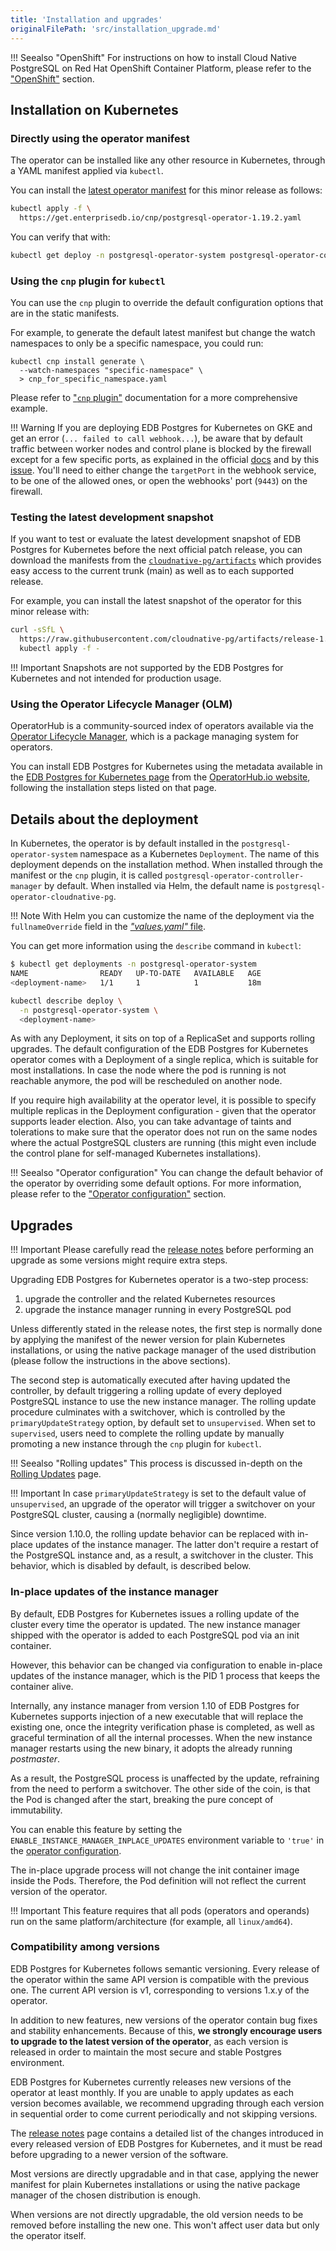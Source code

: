 ```yaml
---
title: 'Installation and upgrades'
originalFilePath: 'src/installation_upgrade.md'
---
```


!!! Seealso "OpenShift"
    For instructions on how to install Cloud Native PostgreSQL on Red Hat
    OpenShift Container Platform, please refer to the ["OpenShift"](openshift.md)
    section.

## Installation on Kubernetes

### Directly using the operator manifest

The operator can be installed like any other resource in Kubernetes,
through a YAML manifest applied via `kubectl`.

You can install the [latest operator manifest](https://get.enterprisedb.io/cnp/postgresql-operator-1.19.2.yaml)
for this minor release as follows:

```sh
kubectl apply -f \
  https://get.enterprisedb.io/cnp/postgresql-operator-1.19.2.yaml
```

You can verify that with:

```sh
kubectl get deploy -n postgresql-operator-system postgresql-operator-controller-manager
```

### Using the `cnp` plugin for `kubectl`

You can use the `cnp` plugin to override the default configuration options
that are in the static manifests. 

For example, to generate the default latest manifest but change the watch
namespaces to only be a specific namespace, you could run:

```shell
kubectl cnp install generate \
  --watch-namespaces "specific-namespace" \
  > cnp_for_specific_namespace.yaml
```

Please refer to ["`cnp` plugin"](./cnp-plugin.md#generation-of-installation-manifests) documentation
for a more comprehensive example. 

!!! Warning
    If you are deploying EDB Postgres for Kubernetes on GKE and get an error (`... failed to
    call webhook...`), be aware that by default traffic between worker nodes
    and control plane is blocked by the firewall except for a few specific
    ports, as explained in the official
    [docs](https://cloud.google.com/kubernetes-engine/docs/how-to/private-clusters#add_firewall_rules)
    and by this
    [issue](https://github.com/EnterpriseDB/cloud-native-postgres/issues/1360).
    You'll need to either change the `targetPort` in the webhook service, to be
    one of the allowed ones, or open the webhooks' port (`9443`) on the
    firewall.

### Testing the latest development snapshot

If you want to test or evaluate the latest development snapshot of
EDB Postgres for Kubernetes before the next official patch release, you can download the
manifests from the
[`cloudnative-pg/artifacts`](https://github.com/cloudnative-pg/artifacts)
which provides easy access to the current trunk (main) as well as to each
supported release.

For example, you can install the latest snapshot of the operator for
this minor release with:

```sh
curl -sSfL \
  https://raw.githubusercontent.com/cloudnative-pg/artifacts/release-1.19/manifests/operator-manifest.yaml | \
  kubectl apply -f -
```

!!! Important
    Snapshots are not supported by the EDB Postgres for Kubernetes and not intended for production usage.

### Using the Operator Lifecycle Manager (OLM)

OperatorHub is a community-sourced index of operators available via the
[Operator Lifecycle Manager](https://github.com/operator-framework/operator-lifecycle-manager),
which is a package managing system for operators.

You can install EDB Postgres for Kubernetes using the metadata available in the
[EDB Postgres for Kubernetes page](https://operatorhub.io/operator/cloud-native-postgresql)
from the [OperatorHub.io website](https://operatorhub.io), following the installation steps listed on that page.

## Details about the deployment

In Kubernetes, the operator is by default installed in the `postgresql-operator-system`
namespace as a Kubernetes `Deployment`. The name of this deployment
depends on the installation method.
When installed through the manifest or the `cnp` plugin, it is called
`postgresql-operator-controller-manager` by default. When installed via Helm, the default name
is `postgresql-operator-cloudnative-pg`.

!!! Note
    With Helm you can customize the name of the deployment via the
    `fullnameOverride` field in the [*"values.yaml"* file](https://helm.sh/docs/chart_template_guide/values_files/).

You can get more information using the `describe` command in `kubectl`:

```sh
$ kubectl get deployments -n postgresql-operator-system
NAME                READY   UP-TO-DATE   AVAILABLE   AGE
<deployment-name>   1/1     1            1           18m
```

```sh
kubectl describe deploy \
  -n postgresql-operator-system \
  <deployment-name>
```

As with any Deployment, it sits on top of a ReplicaSet and supports rolling
upgrades. The default configuration of the EDB Postgres for Kubernetes operator
comes with a Deployment of a single replica, which is suitable for most
installations. In case the node where the pod is running is not reachable
anymore, the pod will be rescheduled on another node.

If you require high availability at the operator level, it is possible to
specify multiple replicas in the Deployment configuration - given that the
operator supports leader election. Also, you can take advantage of taints and
tolerations to make sure that the operator does not run on the same nodes where
the actual PostgreSQL clusters are running (this might even include the control
plane for self-managed Kubernetes installations).

!!! Seealso "Operator configuration"
    You can change the default behavior of the operator by overriding
    some default options. For more information, please refer to the
    ["Operator configuration"](operator_conf.md) section.

## Upgrades

!!! Important
    Please carefully read the [release notes](release_notes.md)
    before performing an upgrade as some versions might require
    extra steps.

Upgrading EDB Postgres for Kubernetes operator is a two-step process:

1.  upgrade the controller and the related Kubernetes resources
2.  upgrade the instance manager running in every PostgreSQL pod

Unless differently stated in the release notes, the first step is normally done
by applying the manifest of the newer version for plain Kubernetes
installations, or using the native package manager of the used distribution
(please follow the instructions in the above sections).

The second step is automatically executed after having updated the controller,
by default triggering a rolling update of every deployed PostgreSQL instance to
use the new instance manager. The rolling update procedure culminates with a
switchover, which is controlled by the `primaryUpdateStrategy` option, by
default set to `unsupervised`. When set to `supervised`, users need to complete
the rolling update by manually promoting a new instance through the `cnp`
plugin for `kubectl`.

!!! Seealso "Rolling updates"
    This process is discussed in-depth on the [Rolling Updates](rolling_update.md) page.

!!! Important
    In case `primaryUpdateStrategy` is set to the default value of `unsupervised`,
    an upgrade of the operator will trigger a switchover on your PostgreSQL cluster,
    causing a (normally negligible) downtime.

Since version 1.10.0, the rolling update behavior can be replaced with in-place
updates of the instance manager. The latter don't require a restart of the
PostgreSQL instance and, as a result, a switchover in the cluster.
This behavior, which is disabled by default, is described below.

### In-place updates of the instance manager

By default, EDB Postgres for Kubernetes issues a rolling update of the cluster
every time the operator is updated. The new instance manager shipped with the
operator is added to each PostgreSQL pod via an init container.

However, this behavior can be changed via configuration to enable in-place
updates of the instance manager, which is the PID 1 process that keeps the
container alive.

Internally, any instance manager from version 1.10 of EDB Postgres for Kubernetes
supports injection of a new executable that will replace the existing one,
once the integrity verification phase is completed, as well as graceful
termination of all the internal processes. When the new instance manager
restarts using the new binary, it adopts the already running *postmaster*.

As a result, the PostgreSQL process is unaffected by the update, refraining
from the need to perform a switchover. The other side of the coin, is that
the Pod is changed after the start, breaking the pure concept of immutability.

You can enable this feature by setting the `ENABLE_INSTANCE_MANAGER_INPLACE_UPDATES`
environment variable to `'true'` in the
[operator configuration](operator_conf.md#available-options).

The in-place upgrade process will not change the init container image inside the
Pods. Therefore, the Pod definition will not reflect the current version of the
operator.

!!! Important
    This feature requires that all pods (operators and operands) run on the
    same platform/architecture (for example, all `linux/amd64`).

### Compatibility among versions

EDB Postgres for Kubernetes follows semantic versioning. Every release of the
operator within the same API version is compatible with the previous one.
The current API version is v1, corresponding to versions 1.x.y of the operator.

In addition to new features, new versions of the operator contain bug fixes and
stability enhancements. Because of this, **we strongly encourage users to upgrade
to the latest version of the operator**, as each version is released in order to
maintain the most secure and stable Postgres environment.

EDB Postgres for Kubernetes currently releases new versions of the operator at
least monthly. If you are unable to apply updates as each version becomes
available, we recommend upgrading through each version in sequential order to
come current periodically and not skipping versions.

The [release notes](release_notes.md) page contains a detailed list of the
changes introduced in every released version of EDB Postgres for Kubernetes,
and it must be read before upgrading to a newer version of the software.

Most versions are directly upgradable and in that case, applying the newer
manifest for plain Kubernetes installations or using the native package
manager of the chosen distribution is enough.

When versions are not directly upgradable, the old version needs to be
removed before installing the new one. This won't affect user data but
only the operator itself.